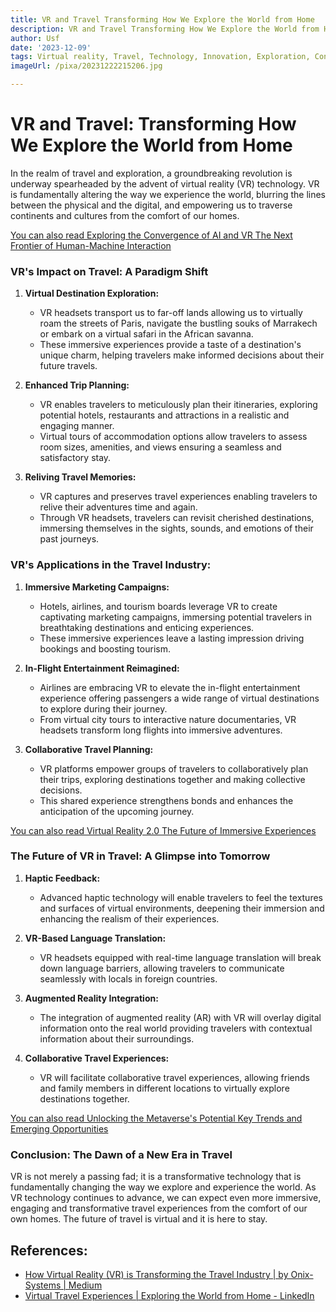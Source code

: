 ```yaml
---
title: VR and Travel Transforming How We Explore the World from Home
description: VR and Travel Transforming How We Explore the World from Home
author: Usf
date: '2023-12-09'
tags: Virtual reality, Travel, Technology, Innovation, Exploration, Connectivity
imageUrl: /pixa/20231222215206.jpg

---
```

# VR and Travel: Transforming How We Explore the World from Home

In  the realm  of travel and exploration, a  groundbreaking revolution is underway  spearheaded by the advent of virtual reality  (VR) technology. VR is fundamentally altering the way we  experience the world, blurring the lines between the physical and the digital, and empowering us to traverse continents and cultures from  the comfort of our homes.

[You can also read  Exploring the Convergence of AI and VR The Next  Frontier of Human-Machine Interaction](Exploring%20the%20Convergence%20of%20AI%20and%20VR%20The%20Next%20Frontier%20of%20Human-Machine%20Interaction)


### VR's Impact on Travel: A Paradigm Shift

1. **Virtual Destination Exploration:**

   - VR headsets transport us  to far-off lands allowing us to virtually roam the streets of Paris, navigate the bustling souks of Marrakech or embark on a virtual safari in the African savanna.
   - These immersive experiences provide a taste of a destination's  unique charm, helping  travelers make informed decisions about their future  travels.

2. **Enhanced Trip  Planning:**

   - VR enables travelers to meticulously plan their itineraries, exploring potential hotels, restaurants and attractions in a realistic and  engaging manner.
   - Virtual tours of  accommodation options allow  travelers to assess room sizes,  amenities, and views ensuring a seamless and satisfactory stay.

3. **Reliving  Travel Memories:**

   - VR captures and preserves travel experiences enabling travelers to relive their adventures time and  again.
   - Through VR headsets, travelers can revisit cherished  destinations, immersing themselves in the sights,  sounds, and emotions of  their past journeys.

### VR's Applications in the  Travel Industry:

1. **Immersive Marketing Campaigns:**

   -  Hotels, airlines, and tourism boards leverage  VR to create captivating marketing campaigns, immersing potential  travelers in breathtaking destinations and enticing  experiences.
    - These immersive experiences  leave a lasting impression driving bookings and boosting tourism.

2. **In-Flight Entertainment Reimagined:**

   - Airlines are embracing VR to  elevate  the in-flight entertainment experience offering passengers a wide  range of virtual destinations to explore during their journey.
   - From  virtual city tours  to interactive nature documentaries, VR headsets transform long flights  into immersive adventures.

3. **Collaborative Travel Planning:**

    - VR platforms empower groups of travelers to collaboratively plan their  trips,  exploring destinations together and making collective decisions.
   - This shared experience strengthens bonds  and enhances the anticipation of the upcoming journey.

[You can also read Virtual Reality 2.0  The Future of Immersive Experiences](Virtual%20Reality%202.0%20The%20Future%20of%20Immersive%20Experiences)


### The Future of VR in Travel: A Glimpse into Tomorrow

1. **Haptic  Feedback:**

   - Advanced haptic technology will enable travelers to feel the textures and surfaces of virtual environments, deepening their  immersion and enhancing the  realism of their experiences.

2. **VR-Based Language Translation:**

   - VR headsets equipped with real-time  language translation will break down language barriers, allowing  travelers  to communicate seamlessly with locals in foreign  countries.

3.  **Augmented Reality Integration:**

    -  The integration of augmented reality (AR) with VR will overlay digital information onto the real world providing travelers with contextual information about their surroundings.

4. **Collaborative Travel Experiences:**

   -  VR will facilitate collaborative travel experiences, allowing friends and family  members in different locations to virtually  explore destinations together.

[You can also read Unlocking the  Metaverse's Potential Key Trends and Emerging Opportunities](Unlocking%20the%20Metaverse%27s%20Potential%20Key%20Trends%20and%20Emerging%20Opportunities)


### Conclusion: The Dawn of  a New  Era in Travel

VR is not merely  a passing fad; it  is a transformative technology that is fundamentally changing the way we explore and experience the world. As VR technology continues to advance, we can expect even more immersive, engaging and transformative travel experiences from the comfort of our own homes. The future of travel is virtual and it is here to stay.

## References:
- [How Virtual Reality (VR) is Transforming the Travel Industry | by Onix-Systems | Medium](https://medium.com/@onix-systems/how-virtual-reality-vr-is-transforming-the-travel-industry-b29d4e0a0dc6)
- [Virtual Travel Experiences | Exploring the World from Home - LinkedIn](https://www.linkedin.com/pulse/virtual-travel-experiences-exploring-world-from-home-devxhubcom)
